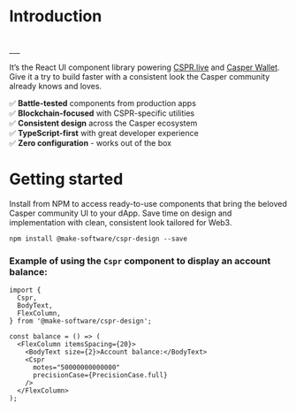 
<Meta title="1. Introduction"/>

# Introduction

<br/>
___
<br/>

It’s the React UI component library powering [CSPR.live](https://cspr.live) and [Casper Wallet](https://www.casperwallet.io/). Give it a try to build faster with a consistent look the Casper community already knows and loves.

✅ **Battle-tested** components from production apps \
✅ **Blockchain-focused** with CSPR-specific utilities \
✅ **Consistent design** across the Casper ecosystem \
✅ **TypeScript-first** with great developer experience \
✅ **Zero configuration** - works out of the box

# Getting started

Install from NPM to access ready-to-use components that bring the beloved Casper community UI to your dApp.
Save time on design and implementation with clean, consistent look tailored for Web3.

```
npm install @make-software/cspr-design --save
```

### Example of using the `Cspr` component to display an account balance:
``` tsx
import {
  Cspr,
  BodyText,
  FlexColumn,
} from '@make-software/cspr-design';

const balance = () => (
  <FlexColumn itemsSpacing={20}>
    <BodyText size={2}>Account balance:</BodyText>
    <Cspr
      motes="50000000000000"
      precisionCase={PrecisionCase.full}
    />
  </FlexColumn>
);
```
